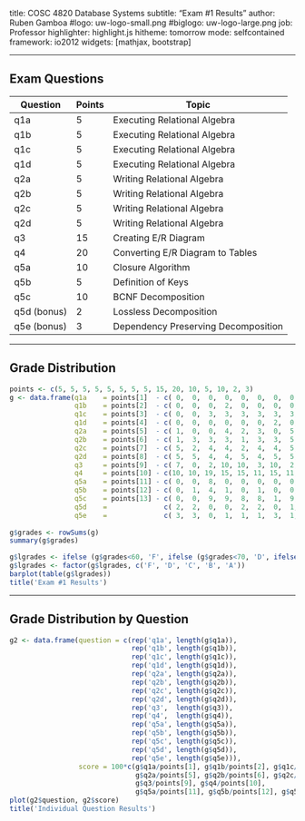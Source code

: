 title:        COSC 4820 Database Systems
subtitle:     "Exam #1 Results"
author:       Ruben Gamboa
#logo:         uw-logo-small.png
#biglogo:      uw-logo-large.png
job:          Professor
highlighter:  highlight.js
hitheme:      tomorrow
mode:         selfcontained
framework:    io2012
widgets:      [mathjax, bootstrap]

---

<style>
.title-slide {
     background-color: #EDE0CF; /* CBE7A5; #EDE0CF; ; #CA9F9D*/
     background-image: url(assets/img/uw-logo-large.png);
     background-repeat: no-repeat;
     background-position: center top;
   }
</style>

## Exam Questions

Question   | Points | Topic
-----------|--------|-----------------------------------
q1a        |      5 | Executing Relational Algebra
q1b        |      5 | Executing Relational Algebra
q1c        |      5 | Executing Relational Algebra
q1d        |      5 | Executing Relational Algebra
q2a        |      5 | Writing Relational Algebra
q2b        |      5 | Writing Relational Algebra
q2c        |      5 | Writing Relational Algebra
q2d        |      5 | Writing Relational Algebra
q3         |     15 | Creating E/R Diagram
q4         |     20 | Converting E/R Diagram to Tables
q5a        |     10 | Closure Algorithm
q5b        |      5 | Definition of Keys
q5c        |     10 | BCNF Decomposition
q5d (bonus)|      2 | Lossless Decomposition
q5e (bonus)|      3 | Dependency Preserving Decomposition

----

## Grade Distribution

```r
points <- c(5, 5, 5, 5, 5, 5, 5, 5, 15, 20, 10, 5, 10, 2, 3)
g <- data.frame(q1a    = points[1]  - c( 0,  0,  0,  0,  0,  0,  0,  0,  0,  0,  0,  0,  0,  0,  0,  0,  0,  0,  0,  0,  0,  0,  0,  0,  0,  0),
                q1b    = points[2]  - c( 0,  0,  0,  2,  0,  0,  0,  0,  0,  0,  0,  0,  0,  0,  0,  0,  3,  0,  0,  0,  0,  0,  0,  0,  0,  0),
                q1c    = points[3]  - c( 0,  0,  3,  3,  3,  3,  3,  3,  3,  3,  3,  3,  4,  3,  3,  3,  3,  3,  3,  3,  3,  3,  3,  3,  3,  3),
                q1d    = points[4]  - c( 0,  0,  0,  0,  0,  0,  2,  0,  2,  0,  0,  0,  1,  0,  2,  0,  0,  0,  0,  0,  0,  0,  0,  0,  0,  0),
                q2a    = points[5]  - c( 1,  0,  0,  4,  2,  3,  0,  5,  0,  0,  0,  4,  0,  0,  0,  0,  0,  0,  0,  0,  0,  1,  0,  0,  0,  0),
                q2b    = points[6]  - c( 1,  3,  3,  3,  1,  3,  3,  5,  1,  1,  1,  3,  1,  2,  0,  1,  3,  0,  1,  1,  1,  3,  1,  1,  3,  1),
                q2c    = points[7]  - c( 5,  2,  4,  4,  2,  4,  4,  5,  2,  5,  4,  4,  0,  3,  4,  4,  4,  0,  4,  1,  4,  4,  4,  0,  3,  1),
                q2d    = points[8]  - c( 5,  5,  4,  4,  5,  4,  5,  5,  2,  5,  5,  4,  4,  4,  4,  2,  4,  5,  4,  4,  4,  4,  3,  4,  5,  4),
                q3     = points[9]  - c( 7,  0,  2, 10, 10,  3, 10,  2,  3,  5, 10,  1,  5,  3,  5,  0,  4,  0,  1,  7,  2,  7,  0,  5,  0,  0),
                q4     = points[10] - c(10, 10, 19, 15, 15, 11, 15, 11,  7, 13, 15, 13, 11, 12, 12, 20, 13,  2, 12, 10, 15,  5, 10,  0, 11,  5),
                q5a    = points[11] - c( 0,  0,  8,  0,  0,  0,  0,  0,  0,  0,  0,  0,  0,  0,  0,  0,  0,  0,  0,  0,  0,  0,  3,  0,  0,  0),
                q5b    = points[12] - c( 0,  1,  4,  1,  0,  1,  0,  0,  0,  0,  0,  0,  0,  0,  1,  0,  1,  0,  1,  0,  0,  1,  1,  0,  1,  0),
                q5c    = points[13] - c( 0,  0,  9,  9,  8,  8,  1,  9,  3,  0,  0,  0,  9,  0,  9,  0,  9,  0,  0,  0,  0,  9,  9,  0,  0,  0),
                q5d    =              c( 2,  2,  0,  0,  2,  2,  0,  1,  1,  2,  2,  2,  2,  2,  2,  2,  0,  2,  2,  2,  2,  0,  0,  2,  2,  2),
                q5e    =              c( 3,  3,  0,  1,  1,  1,  3,  1,  0,  1,  3,  1,  0,  3,  0,  3,  1,  3,  3,  3,  3,  1,  0,  3,  3,  1))
                
g$grades <- rowSums(g)
summary(g$grades)

g$lgrades <- ifelse (g$grades<60, 'F', ifelse (g$grades<70, 'D', ifelse (g$grades<80, 'C', ifelse (g$grades<90, 'B', 'A'))))
g$lgrades <- factor(g$lgrades, c('F', 'D', 'C', 'B', 'A'))
barplot(table(g$lgrades))
title('Exam #1 Results')
```

---

## Grade Distribution by Question

```r
g2 <- data.frame(question = c(rep('q1a', length(g$q1a)),
                              rep('q1b', length(g$q1b)),
                              rep('q1c', length(g$q1c)),
                              rep('q1d', length(g$q1d)),
                              rep('q2a', length(g$q2a)),
                              rep('q2b', length(g$q2b)),
                              rep('q2c', length(g$q2c)),
                              rep('q2d', length(g$q2d)),
                              rep('q3',  length(g$q3)),
                              rep('q4',  length(g$q4)),
                              rep('q5a', length(g$q5a)),
                              rep('q5b', length(g$q5b)),
                              rep('q5c', length(g$q5c)),
                              rep('q5d', length(g$q5d)),
                              rep('q5e', length(g$q5e))),
                 score = 100*c(g$q1a/points[1], g$q1b/points[2], g$q1c/points[3], g$q1d/points[4], 
                               g$q2a/points[5], g$q2b/points[6], g$q2c/points[7], g$q2d/points[8], 
                               g$q3/points[9], g$q4/points[10], 
                               g$q5a/points[11], g$q5b/points[12], g$q5c/points[13], g$q5d/points[14], g$q5e/points[15]))
plot(g2$question, g2$score)
title('Individual Question Results')
```
